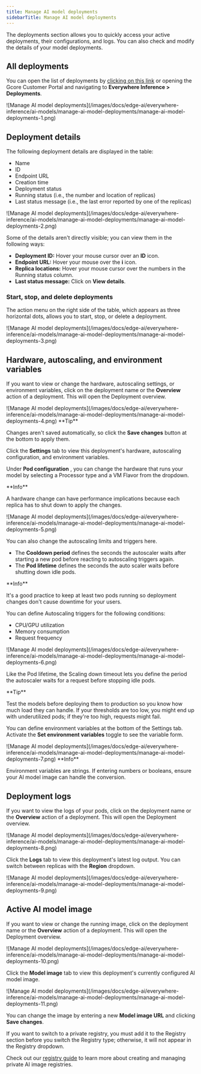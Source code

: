 ---
title: Manage AI model deployments
sidebarTitle: Manage AI model deployments
---

The deployments section allows you to quickly access your active deployments, their configurations, and logs. You can also check and modify the details of your model deployments.

## All deployments

You can open the list of deployments by [clicking on this link](https://portal.gcore.com/inference-at-the-edge/deployments) or opening the Gcore Customer Portal and navigating to **Everywhere Inference > Deployments**.


<Frame>![Manage AI model deployments](/images/docs/edge-ai/everywhere-inference/ai-models/manage-ai-model-deployments/manage-ai-model-deployments-1.png)</Frame>



## Deployment details

The following deployment details are displayed in the table:

  * Name
  * ID
  * Endpoint URL
  * Creation time
  * Deployment status
  * Running status (i.e., the number and location of replicas)
  * Last status message (i.e., the last error reported by one of the replicas)


<Frame>![Manage AI model deployments](/images/docs/edge-ai/everywhere-inference/ai-models/manage-ai-model-deployments/manage-ai-model-deployments-2.png)</Frame>



Some of the details aren't directly visible; you can view them in the following ways:

  * **Deployment ID:** Hover your mouse cursor over an **ID** icon.
  * **Endpoint URL:** Hover your mouse over the **i** icon.
  * **Replica locations:** Hover your mouse cursor over the numbers in the Running status column.
  * **Last status message:** Click on **View details**.



### Start, stop, and delete deployments

The action menu on the right side of the table, which appears as three horizontal dots, allows you to start, stop, or delete a deployment.


<Frame>![Manage AI model deployments](/images/docs/edge-ai/everywhere-inference/ai-models/manage-ai-model-deployments/manage-ai-model-deployments-3.png)</Frame>



## Hardware, autoscaling, and environment variables

If you want to view or change the hardware, autoscaling settings, or environment variables, click on the deployment name or the **Overview** action of a deployment. This will open the Deployment overview.


<Frame>![Manage AI model deployments](/images/docs/edge-ai/everywhere-inference/ai-models/manage-ai-model-deployments/manage-ai-model-deployments-4.png)</Frame>

 <Tip>
**Tip**

Changes aren't saved automatically, so click the **Save changes** button at the bottom to apply them.
</Tip>

Click the **Settings** tab to view this deployment's hardware, autoscaling configuration, and environment variables.

Under **Pod configuration** , you can change the hardware that runs your model by selecting a Processor type and a VM Flavor from the dropdown.

<Info>
**Info**

A hardware change can have performance implications because each replica has to shut down to apply the changes.
</Info> 
<Frame>![Manage AI model deployments](/images/docs/edge-ai/everywhere-inference/ai-models/manage-ai-model-deployments/manage-ai-model-deployments-5.png)</Frame>



You can also change the autoscaling limits and triggers here.

  * The **Cooldown period** defines the seconds the autoscaler waits after starting a new pod before reacting to autoscaling triggers again.
  * The **Pod lifetime** defines the seconds the auto scaler waits before shutting down idle pods.

<Info>
**Info**

It's a good practice to keep at least two pods running so deployment changes don't cause downtime for your users.
</Info>

You can define Autoscaling triggers for the following conditions:

  * CPU/GPU utilization
  * Memory consumption
  * Request frequency


<Frame>![Manage AI model deployments](/images/docs/edge-ai/everywhere-inference/ai-models/manage-ai-model-deployments/manage-ai-model-deployments-6.png)</Frame>



Like the Pod lifetime, the Scaling down timeout lets you define the period the autoscaler waits for a request before stopping idle pods.

<Tip>
**Tip**

Test the models before deploying them to production so you know how much load they can handle. If your thresholds are too low, you might end up with underutilized pods; if they're too high, requests might fail.
</Tip>

You can define environment variables at the bottom of the Settings tab. Activate the **Set environment variables** toggle to see the variable form.


<Frame>![Manage AI model deployments](/images/docs/edge-ai/everywhere-inference/ai-models/manage-ai-model-deployments/manage-ai-model-deployments-7.png)</Frame>

 <Info>
**Info**

Environment variables are strings. If entering numbers or booleans, ensure your AI model image can handle the conversion.
</Info>

## Deployment logs

If you want to view the logs of your pods, click on the deployment name or the **Overview** action of a deployment. This will open the Deployment overview.


<Frame>![Manage AI model deployments](/images/docs/edge-ai/everywhere-inference/ai-models/manage-ai-model-deployments/manage-ai-model-deployments-8.png)</Frame>



Click the **Logs** tab to view this deployment's latest log output. You can switch between replicas with the **Region** dropdown.


<Frame>![Manage AI model deployments](/images/docs/edge-ai/everywhere-inference/ai-models/manage-ai-model-deployments/manage-ai-model-deployments-9.png)</Frame>



## Active AI model image

If you want to view or change the running image, click on the deployment name or the **Overview** action of a deployment. This will open the Deployment overview.


<Frame>![Manage AI model deployments](/images/docs/edge-ai/everywhere-inference/ai-models/manage-ai-model-deployments/manage-ai-model-deployments-10.png)</Frame>



Click the **Model image** tab to view this deployment's currently configured AI model image.


<Frame>![Manage AI model deployments](/images/docs/edge-ai/everywhere-inference/ai-models/manage-ai-model-deployments/manage-ai-model-deployments-11.png)</Frame>



You can change the image by entering a new **Model image URL** and clicking **Save changes**.

If you want to switch to a private registry, you must add it to the Registry section before you switch the Registry type; otherwise, it will not appear in the Registry dropdown.

Check out our [registry guide](/edge-ai/everywhere-inference/container-image-registries/manage-registries) to learn more about creating and managing private AI image registries.